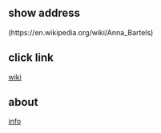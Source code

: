 ## show address
(https://en.wikipedia.org/wiki/Anna_Bartels)

## click link 
[wiki](https://en.wikipedia.org/wiki/Anna_Bartels)


## about
[info](about.html)
